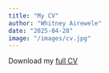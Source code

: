 ```yaml
---
title: "My CV"
author: "Whitney Airewele"
date: "2025-04-28"
image: "/images/cv.jpg"
---
```

Download my [full CV](/portfolio/CV_WhitneyAirewele.pdf)
